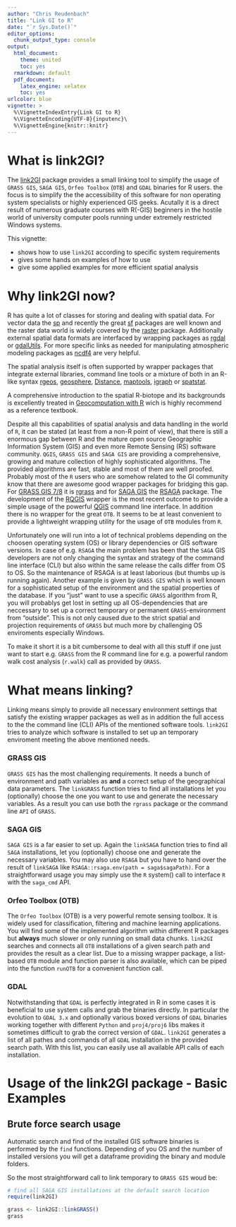 ```yaml
---
author: "Chris Reudenbach"
title: "Link GI to R"
date: "`r Sys.Date()`"
editor_options:
  chunk_output_type: console
output:
  html_document: 
    theme: united
    toc: yes
  rmarkdown: default
  pdf_document:
    latex_engine: xelatex
    toc: yes
urlcolor: blue
vignette: >
  %\VignetteIndexEntry{Link GI to R}
  %\VignetteEncoding{UTF-8}{inputenc}\
  %\VignetteEngine{knitr::knitr}
---
```



# What is link2GI?

The [link2GI](https://CRAN.R-project.org/package=link2GI) package provides a small linking tool to simplify the usage of `GRASS GIS`, `SAGA GIS`, `Orfeo Toolbox` (`OTB`) and `GDAL` binaries for R users. the focus is to simplify the the accessibility of this software for non operating system specialists or highly experienced GIS geeks.  Acutally it is a direct result of numerous graduate courses with R(-GIS) beginners in the hostile world of university computer pools running under extremely restricted Windows systems. 

This vignette:

* shows how to use `link2GI` according to specific system requirements 
* gives some hands on examples of how to use  
* give some applied examples for more efficient spatial analysis 


# Why link2GI now?

R has quite a lot of classes for storing and dealing with spatial data. For vector data the [sp](https://CRAN.R-project.org/package=sp) and recently the great [sf](https://CRAN.R-project.org/package=sf) packages are well known and the raster data world is widely covered by the [raster](https://CRAN.R-project.org/package=raster) package. Additionally external spatial data formats are interfaced by wrapping packages as [rgdal](https://CRAN.R-project.org/package=rgdal) or [gdalUtils](https://CRAN.R-project.org/package=gdalUtils). For more specific links as needed for manipulating atmospheric modeling packages as [ncdf4](https://CRAN.R-project.org/package=ncdf4) are very helpful.

The spatial analysis itself is often supported by wrapper packages that integrate external libraries, command line tools or a mixture of both in an R-like syntax [rgeos](https://CRAN.R-project.org/package=rgeos), [geosphere](https://CRAN.R-project.org/package=geosphere), [Distance](https://CRAN.R-project.org/package=Distance), [maptools](https://CRAN.R-project.org/package=maptools), [igraph](https://CRAN.R-project.org/package=igraph) or [spatstat](https://CRAN.R-project.org/package=spatstat). 

A comprehensive introduction to the spatial R-biotope and its backgrounds is excellently treated in [Geocomputation with R](https://geocompr.robinlovelace.net) wich is highly recommend as a reference textbook.

Despite all this capabilities of spatial analysis and data handling in the world of `R`, it can be stated (at least from a non-R point of view), that there is still a enormous gap between R and the mature open source Geographic Information System (GIS) and even more Remote Sensing (RS) software community. `QGIS`, `GRASS GIS` and `SAGA GIS` are providing a comprehensive, growing and mature  collection of highly sophisticated algorithms. The provided algorithms are fast, stable and most of them are well proofed. Probably most of the `R` users who are somehow related to the GI community know that there are awesome good wrapper packages for bridging this gap. For [GRASS GIS 7/8](https://grass.osgeo.org/) it is [rgrass](https://CRAN.R-project.org/package=rgrass) and for [SAGA GIS](https://saga-gis.sourceforge.io/)  the [RSAGA](https://CRAN.R-project.org/package=RSAGA) package. The development of the [RQGIS](https://CRAN.R-project.org/package=RQGIS) wrapper is the most recent outcome to provide a simple  usage of the powerful [QGIS](https://www.qgis.org/en/site/) command line interface.
In addition there is no wrapper for the great `OTB`. It seems to be at least convenient to provide a lightweight wrapping utility for the usage of `OTB` modules from `R`.

Unfortunately one will run into a lot of technical problems depending on the choosen operating system (OS) or library dependencies or GIS software versions. In case of e.g. `RSAGA` the main problem has been that the `SAGA` GIS developers are not only changing the syntax and strategy of the command line interface (CLI) but also within the same release the calls differ from OS to OS. So the maintenance of RSAGA is at least laborious (but thumbs up is running again).  Another example is  given by `GRASS GIS`  which is well known for a sophisticated setup of the environment and the spatial properties of the database. If you "just" want to use a specific `GRASS` algorithm from R, you will probablys get lost in setting up all OS-dependencies that are neccessary to set up a correct temporary or permanent `GRASS`-environment from “outside”. This is not only caused due to the strict spatial and projection requirements of `GRASS` but much more by challenging OS enviroments especially Windows. 

To make it short it is a bit cumbersome to deal with all this stuff if one just want to start e.g. `GRASS` from the R command line for e.g. a powerful random walk cost analysis (`r.walk`) call as provided by `GRASS`.


# What means linking?
Linking means simply to provide all necessary environment settings that satisfy the existing wrapper packages as well as in addition the full access to the the command line (CLI) APIs of the mentioned software tools. `link2GI` tries to analyze which software is installed to set up an temporary enviroment meeting the above mentioned needs. 

### GRASS GIS

`GRASS GIS` has the most challenging requirements. It needs a bunch of environment and path variables as **and** a correct setup of the geographical data parameters. The `linkGRASS` function tries to find all installations let you (optionally) choose the one you want to use and generate the necessary variables. As a result you can use both the `rgrass` package  or the command line `API` of `GRASS`.

### SAGA GIS

`SAGA GIS` is a far easier to set up. Again the `linkSAGA` function tries to find all `SAGA` installations, let you (optionally) choose one and generate the necessary variables. You may also use `RSAGA` but you have to hand over the result of `linkSAGA` like `RSAGA::rsaga.env(path = saga$sagaPath)`. For a straightforward usage you may simply use the  `R` system() call to  interface `R` with the `saga_cmd` API. 

### Orfeo Toolbox (OTB)

The `Orfeo Toolbox` (OTB) is a very powerful remote sensing toolbox. It is widely used for classification, filtering and machine learning applications. You will find some of the implemented algorithm within different R packages but **always** much slower or only running on small data chunks. `link2GI` searches and connects all `OTB` installations of a given search path and provides the result as a clear list.  Due to a missing wrapper package, a list-based `OTB` module and function parser is also available, which can be piped into the function `runOTB` for a convenient function call.

### GDAL
Notwithstanding that `GDAL` is perfectly integrated in R in some cases it is beneficial to use system calls and grab the binaries directly. In particular the evolution to `GDAL 3.x` and optionally various boxed versions of `GDAL` binaries working together with different `Python` and `proj4/proj6` libs makes it sometimes  difficult to grab the correct version of `GDAL`.  `link2GI` generates a list of all pathes and commands of all `GDAL` installation in the provided search path.  With this list, you can easily use all available API calls of each installation. 



# Usage of the link2GI package - Basic Examples 

## Brute force search usage 
Automatic search and find of the installed GIS software binaries is performed by the `find` functions. Depending of you OS and the number of installed versions you will get a dataframe providing the binary and module folders.


So the most straightforward call to link temporary to `GRASS GIS` woud be:

```r
# find all SAGA GIS installations at the default search location
require(link2GI)

grass <- link2GI::linkGRASS()
grass
```



